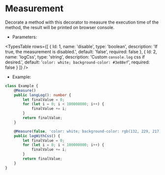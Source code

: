
<Meta title="Decorators/Measurement" />

# Measurement

Decorate a method with this decorator to measure the execution time of the method, the result will be printed on browser console.

* Parameters:

<TypesTable rows={[
    {
        Id: 1,
        name: 'disable',
        type: 'boolean',
        description: 'If true, the measurement is disabled.',
        default: 'false',
        required: false
    },
    {
        Id: 2,
        name: 'logCss',
        type: 'string',
        description: 'Custom `console.log` css if desired.',
        default: '`color: white; background-color: #3e88ef`',
        required: false
    }
]} />

* Example:

```ts dark
class Example {
    @Measure()
    public longLog(): number {
        let finalValue = 0;
        for (let i = 0; i < 100000000; i++) {
            finalValue += i;
        }
        return finalValue;
    }

    @Measure(false, 'color: white; background-color: rgb(132, 229, 217)')
    public logWithCss() {
        let finalValue = 0;
        for (let i = 0; i < 100000000; i++) {
            finalValue += i;
        }
        return finalValue;
    }
}
```